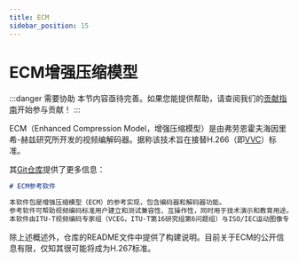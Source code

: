 ```yaml
---
title: ECM
sidebar_position: 15
---
```


# ECM增强压缩模型

:::danger 需要协助
本节内容亟待完善。如果您能提供帮助，请查阅我们的[贡献指南](../contribution-guide.mdx)开始参与贡献！
:::

ECM（Enhanced Compression Model，增强压缩模型）是由弗劳恩霍夫海因里希-赫兹研究所开发的视频编解码器。据称该技术旨在接替H.266（即[VVC](../video/VVC.mdx)）标准。

其[Git仓库](https://vcgit.hhi.fraunhofer.de/ecm/ECM)提供了更多信息：

```md
# ECM参考软件

本软件包是增强压缩模型（ECM）的参考实现，包含编码器和解码器功能。
参考软件可帮助视频编码标准用户建立和测试兼容性、互操作性，同时用于技术演示和教育用途。
本软件由ITU-T视频编码专家组（VCEG，ITU-T第16研究组第6问题组）与ISO/IEC运动图像专家组（MPEG，ISO/IEC联合技术委员会第1分委会第29工作组11）联合开发。
```

除上述概述外，仓库的README文件中提供了构建说明。目前关于ECM的公开信息有限，仅知其很可能将成为H.267标准。